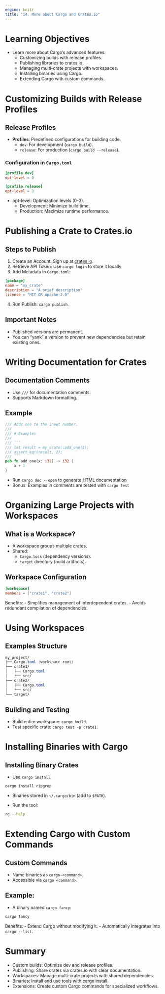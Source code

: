 ```yaml
---
engine: knitr
title: "14. More about Cargo and Crates.io"
---
```


# Learning Objectives
- Learn more about Cargo's advanced features:
  - Customizing builds with release profiles.
  - Publishing libraries to crates.io.
  - Managing multi-crate projects with workspaces.
  - Installing binaries using Cargo.
  - Extending Cargo with custom commands.

# Customizing Builds with Release Profiles

## Release Profiles
- **Profiles**: Predefined configurations for building code.
  - `dev`: For development (`cargo build`).
  - `release`: For production (`cargo build --release`).

### Configuration in `Cargo.toml`
```toml
[profile.dev]
opt-level = 0

[profile.release]
opt-level = 3
```
- opt-level: Optimization levels (0-3).
  - Development: Minimize build time.
  - Production: Maximize runtime performance.

# Publishing a Crate to Crates.io
## Steps to Publish
1. Create an Account: Sign up at [crates.io](https://crates.io/).
2. Retrieve API Token: Use `cargo login` to store it locally.
3. Add Metadata in `Cargo.toml`:
``` toml
[package]
name = "my_crate"
description = "A brief description"
license = "MIT OR Apache-2.0"
```
4. Run Publish: `cargo publish`.

## Important Notes
- Published versions are permanent.
- You can "yank" a version to prevent new dependencies but retain existing ones.

# Writing Documentation for Crates
## Documentation Comments
- Use `///` for documentation comments.
- Supports Markdown formatting.

## Example
``` rust
/// Adds one to the input number.
///
/// # Examples
///
/// ```
/// let result = my_crate::add_one(1);
/// assert_eq!(result, 2);
/// ```
pub fn add_one(x: i32) -> i32 {
    x + 1
}
```

- Run `cargo doc --open` to generate HTML documentation
- Bonus: Examples in comments are tested with `cargo test`

# Organizing Large Projects with Workspaces
## What is a Workspace?
- A workspace groups multiple crates.
- Shared:
  - `Cargo.lock` (dependency versions).
  - `target` directory (build artifacts).

## Workspace Configuration
``` toml
[workspace]
members = ["crate1", "crate2"]
```
Benefits:
- Simplifies management of interdependent crates.
- Avoids redundant compilation of dependencies.

# Using Workspaces
## Examples Structure
``` scss
my_project/
├── Cargo.toml (workspace root)
├── crate1/
│   ├── Cargo.toml
│   └── src/
├── crate2/
│   ├── Cargo.toml
│   └── src/
└── target/
```

## Building and Testing
- Build entire workspace: `cargo build`.
- Test specific crate: `cargo test -p crate1`.

# Installing Binaries with Cargo
## Installing Binary Crates
- Use `cargo install`:
``` sh
cargo install ripgrep
```
- Binaries stored in `~/.cargo/bin` (add to `$PATH`).

- Run the tool:
``` sh
rg --help
```

# Extending Cargo with Custom Commands
## Custom Commands
- Name binaries as `cargo-<command>`.
- Accessible via `cargo <command>`.

## Example:
- A binary named `cargo-fancy`:
``` sh
cargo fancy
```
Benefits:
- Extend Cargo without modifying it.
- Automatically integrates into `cargo --list`.

# Summary
- Custom builds: Optimize dev and release profiles.
- Publishing: Share crates via crates.io with clear documentation.
- Workspaces: Manage multi-crate projects with shared dependencies.
- Binaries: Install and use tools with cargo install.
- Extensions: Create custom Cargo commands for specialized workflows.
